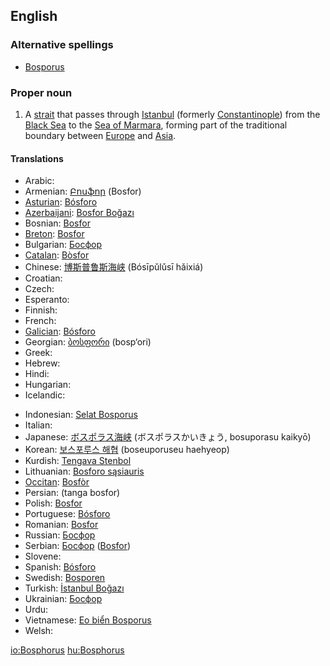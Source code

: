 ==English==

===Alternative spellings===
* [[Bosporus]]

===Proper noun===
{{wikipedia|Bosporus}}
{{en-proper noun|sg=the Bosphorus}}

# A [[strait]] that passes through [[Istanbul]] (formerly [[Constantinople]]) from the [[Black Sea]] to the [[Sea of Marmara]], forming part of the traditional boundary between [[Europe]] and [[Asia]].

====Translations====
{{trans-top|A strait that passes through Istanbul}}
* Arabic: {{Arab|[[مضيق بوسفور]]}} {{IPAchar|(maɖīq búsfor)}} {{m}}
* Armenian: [[Բոսֆոր]] (Bosfor)
* [[Asturian]]: [[Bósforo]] {{m}}
* [[Azerbaijani]]: [[Bosfor Boğazı]]
* Bosnian: [[Bosfor]] {{m}}
* [[Breton]]: [[Bosfor]]
* Bulgarian: [[Босфор]] {{m}}
* [[Catalan]]: [[Bòsfor]] {{m}}
* Chinese: [[博斯普鲁斯海峡]] (Bósīpǔlǔsī hǎixiá)
* Croatian: {{t-|hr|Bospor|m}}
* Czech: {{t-|cs|Bospor|m}}
* Esperanto: {{t-|eo|Bosporo|xs=Esperanto}}
* Finnish: {{t+|fi|Bosporinsalmi}}
* French: {{t-|fr|Bosphore|m}}
* [[Galician]]: [[Bósforo]] {{m}}
* Georgian: [[ბოსფორი]] (bosp‘ori)
* Greek: {{t-|el|Βόσπορος|m|tr=Vósporos|sc=Grek}}
* Hebrew: {{t-|he|בוספורוס|m|alt=בּוֹסְפּוֹרוּס|tr=bosporus|sc=Hebr}}
* Hindi: {{t-|hi|बोस्पोरुस जलसन्धि|sc=Deva|xs=Hindi}}
* Hungarian: {{t+|hu|Boszporusz}}
* Icelandic: {{t-|is|Bosporussund}}
{{trans-mid}}
* Indonesian: [[Selat Bosporus]]
* Italian: {{t-|it|Bosforo|m}}
* Japanese: [[ボスポラス海峡]] (ボスポラスかいきょう, bosuporasu kaikyō)
* Korean: [[보스포루스 해협]] (boseuporuseu haehyeop)
* Kurdish: [[Tengava Stenbol]]
* Lithuanian: [[Bosforo sąsiauris]]
* [[Occitan]]: [[Bosfòr]] {{m}}
* Persian: {{fa-Arab|[[تنگه بسفر]]}} (tanga bosfor)
* Polish: [[Bosfor]] {{m}}
* Portuguese: [[Bósforo]] {{m}}
* Romanian: [[Bosfor]]
* Russian: [[Босфор]] {{m}}
* Serbian: [[Босфор]] ([[Bosfor]]) {{m}}
* Slovene: {{t+|sl|Bospor|m}}
* Spanish: [[Bósforo]] {{m}}
* Swedish: [[Bosporen]]
* Turkish: [[İstanbul Boğazı]]
* Ukrainian: [[Босфор]] {{m}}
* Urdu: {{ur-Arab|[[آبنائے باسفورس]]}}
* Vietnamese: [[Eo biển Bosporus]]
* Welsh: {{t-|cy|Bosphorus|xs=Welsh}}
{{trans-bottom}}

[[io:Bosphorus]]
[[hu:Bosphorus]]